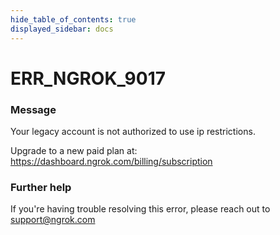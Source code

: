```yaml
---
hide_table_of_contents: true
displayed_sidebar: docs
---
```



# ERR_NGROK_9017

### Message

Your legacy account is not authorized to use ip restrictions.

Upgrade to a new paid plan at: https://dashboard.ngrok.com/billing/subscription

<ErrorDetails error="err_ngrok_9017" />

### Further help

If you're having trouble resolving this error, please reach out to [support@ngrok.com](mailto:support@ngrok.com?subject=Help%20with%20ERR_NGROK_9017)
